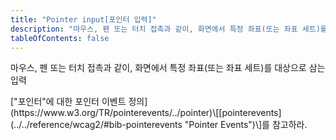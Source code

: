```yaml
---
title: "Pointer input[포인터 입력]"
description: "마우스, 펜 또는 터치 접촉과 같이, 화면에서 특정 좌표(또는 좌표 세트)를 대상으로 삼는 입력"
tableOfContents: false
---
```



마우스, 펜 또는 터치 접촉과 같이, 화면에서 특정 좌표(또는 좌표 세트)를 대상으로 삼는 입력

<Aside title="참고">
["포인터"에 대한 포인터 이벤트 정의](https://www.w3.org/TR/pointerevents/../pointer)\[[pointerevents](../../reference/wcag2/#bib-pointerevents "Pointer Events")\]를 참고하라.
</Aside>
